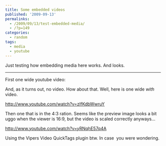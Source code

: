 ---
title: Some embedded videos
published: '2009-09-13'
permalinks:
  - /2009/09/13/test-embedded-media/
  - /?p=149
categories:
  - random
tags:
  - media
  - youtube
---

Just testing how embedding media here works. And looks.

<hr className="fix" />

First one wide youtube video:

And, as it turns out, no video. How about that. Well, here is one wide <em>with</em> video.

http://www.youtube.com/watch?v=zlfKdbWwruY

Then one that is in the 4:3 ration. Seems like the preview image looks a bit uggo when the viewer is 16:9, but the video is scaled correctly anyways...

http://www.youtube.com/watch?v=yRNqhE57q4A

Using the Vipers Video QuickTags plugin btw. In case  you were wondering.
